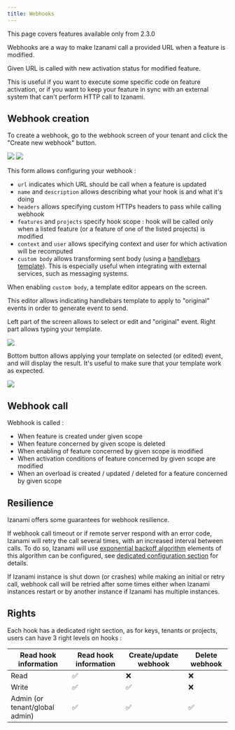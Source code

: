 ```yaml
---
title: Webhooks
---
```



<Note>This page covers features available only from 2.3.0</Note>

Webhooks are a way to make Izanami call a provided URL when a feature is modified.

Given URL is called with new activation status for modified feature.

This is useful if you want to execute some specific code on feature activation,
or if you want to keep your feature in sync with an external system that can't perform HTTP
call to Izanami.

## Webhook creation

To create a webhook, go to the webhook screen of your tenant and click the "Create new webhook" button.

<img src={webhookPage} />

<img src={webhookForm} />

This form allows configuring your webhook :

- `url` indicates which URL should be call when a feature is updated
- `name` and `description` allows describing what your hook is and what it's doing
- `headers` allows specifying custom HTTPs headers to pass while calling webhook
- `features` and `projects` specify hook scope : hook will be called only when a listed feature (or a feature of one of the listed projects) is modified
- `context` and `user` allows specifying context and user for which activation will be recomputed
- `custom body` allows transforming sent body (using a [handlebars template](https://handlebarsjs.com/)).
  This is especially useful when integrating with external services, such as messaging systems.

When enabling `custom body`, a template editor appears on the screen.

This editor allows indicating handlebars template to apply to "original" events in order to generate event to send.

Left part of the screen allows to select or edit and "original" event.
Right part allows typing your template.

<img src={webhookHandlebarForm} />

Bottom button allows applying your template on selected (or edited) event, and will display the result.
It's useful to make sure that your template work as expected.

<img src={webhookCompleteForm} />

## Webhook call

Webhook is called :

- When feature is created under given scope
- When feature concerned by given scope is deleted
- When enabling of feature concerned by given scope is modified
- When activation conditions of feature concerned by given scope are modified
- When an overload is created / updated / deleted for a feature concerned by given scope

## Resilience

Izanami offers some guarantees for webhook resilience.

If webhook call timeout or if remote server respond with an error code,
Izanami will retry the call several times, with an increased interval between calls.
To do so, Izanami will use [exponential backoff algorithm](https://en.wikipedia.org/wiki/Exponential_backoff)
elements of this algorithm can be configured, see [dedicated configuration section](./configuration#webhooks) for details.

If Izanami instance is shut down (or crashes) while making an initial or retry call, webhook call will be retried after some times either when Izanami instances restart or by another instance if Izanami has multiple instances.

## Rights

Each hook has a dedicated right section, as for keys, tenants or projects, users can have 3 right levels on hooks :

| Read hook information          | Read hook information | Create/update webhook | Delete webhook |
| ------------------------------ | --------------------- | --------------------- | -------------- |
| Read                           | ✅                    | ❌                    | ❌             |
| Write                          | ✅                    | ✅                    | ❌             |
| Admin (or tenant/global admin) | ✅                    | ✅                    | ✅             |
